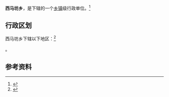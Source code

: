 {{中国乡级行政区|14/09/25/204/000}}

'''西马坊乡'''，是{{PRC admin/fullname|14/09/25/204/000|3}}下辖的一个[[乡镇|乡镇]]级行政单位。<ref>{{PRC admin/ref sgc|{{PRC admin/parent|14/09/25/204/000}}}}</ref>

== 行政区划 ==

西马坊乡下辖以下地区：<ref>{{PRC admin/ref sgc|14/09/25/204/000}}</ref>

{{PRC admin/children|14/09/25/204/000}}。

== 参考资料 ==

{{reflist}}

{{行政区划小作品}}
{{PRC admin/navcat|14/09/25/204/000}}